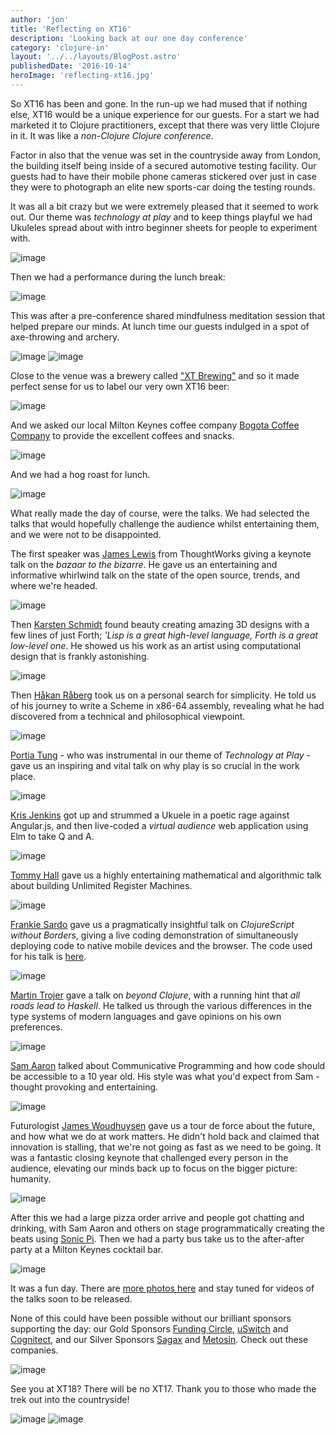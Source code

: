 ```yaml
---
author: 'jon'
title: 'Reflecting on XT16'
description: 'Looking back at our one day conference'
category: 'clojure-in'
layout: '../../layouts/BlogPost.astro'
publishedDate: '2016-10-14'
heroImage: 'reflecting-xt16.jpg'
---
```



So XT16 has been and gone. In the run-up we had mused that if nothing
else, XT16 would be a unique experience for our guests. For a start we
had marketed it to Clojure practitioners, except that there was very
little Clojure in it. It was like a _non-Clojure Clojure conference_.

Factor in also that the venue was set in the countryside away from
London, the building itself being inside of a secured automotive testing
facility. Our guests had to have their mobile phone cameras stickered
over just in case they were to photograph an elite new sports-car doing
the testing rounds.

It was all a bit crazy but we were extremely pleased that it seemed to
work out. Our theme was _technology at play_ and to keep things playful
we had Ukuleles spread about with intro beginner sheets for people to
experiment with.


<Image alt='image' src={uk} />

Then we had a performance during the lunch break:


<Image alt='image' src={uk2} />

This was after a pre-conference shared mindfulness meditation session
that helped prepare our minds. At lunch time our guests indulged in a
spot of axe-throwing and archery.


<Image alt='image' src={ax} />


<Image alt='image' src={ar} />

Close to the venue was a brewery called [\"XT
Brewing\"](http://www.xtbrewing.com/) and so it made perfect sense for
us to label our very own XT16 beer:


<Image alt='image' src={be} />

And we asked our local Milton Keynes coffee company [Bogota Coffee
Company](http://www.bogotacoffee.co.uk/) to provide the excellent
coffees and snacks.


<Image alt='image' src={co} />

And we had a hog roast for lunch.


<Image alt='image' src={ho} />

What really made the day of course, were the talks. We had selected the
talks that would hopefully challenge the audience whilst entertaining
them, and we were not to be disappointed.

The first speaker was [James Lewis](https://twitter.com/boicy) from
ThoughtWorks giving a keynote talk on the _bazaar to the bizarre_. He
gave us an entertaining and informative whirlwind talk on the state of
the open source, trends, and where we're headed.


<Image alt='image' src={ja} />

Then [Karsten Schmidt](http://postspectacular.com/) found beauty
creating amazing 3D designs with a few lines of just Forth; _\'Lisp is a
great high-level language, Forth is a great low-level one_. He showed us
his work as an artist using computational design that is frankly
astonishing.


<Image alt='image' src={kn} />

Then [Håkan Råberg](https://github.com/hraberg) took us on a personal
search for simplicity. He told us of his journey to write a Scheme in
x86-64 assembly, revealing what he had discovered from a technical and
philosophical viewpoint.


<Image alt='image' src={ka} />

[Portia Tung](http://www.selfishprogramming.com/about/) - who was
instrumental in our theme of _Technology at Play_ - gave us an inspiring
and vital talk on why play is so crucial in the work place.


<Image alt='image' src={po} />

[Kris Jenkins](http://blog.jenkster.com/) got up and strummed a Ukuele
in a poetic rage against Angular.js, and then live-coded a _virtual
audience_ web application using Elm to take Q and A.


<Image alt='image' src={kr} />

[Tommy Hall](http://www.thattommyhall.com/) gave us a highly
entertaining mathematical and algorithmic talk about building Unlimited
Register Machines.


<Image alt='image' src={tm} />

[Frankie Sardo](https://github.com/frankiesardo) gave us a pragmatically
insightful talk on _ClojureScript without Borders_, giving a live coding
demonstration of simultaneously deploying code to native mobile devices
and the browser. The code used for his talk is
[here](https://github.com/frankiesardo/reload-demo).


<Image alt='image' src={fr} />

[Martin Trojer](https://martintrojer.github.io/) gave a talk on _beyond
Clojure_, with a running hint that _all roads lead to Haskell_. He
talked us through the various differences in the type systems of modern
languages and gave opinions on his own preferences.


<Image alt='image' src={mt} />

[Sam Aaron](http://sam.aaron.name/) talked about Communicative
Programming and how code should be accessible to a 10 year old. His
style was what you'd expect from Sam - thought provoking and
entertaining.


<Image alt='image' src={sam} />

Futurologist [James Woudhuysen](http://www.woudhuysen.com/) gave us a
tour de force about the future, and how what we do at work matters. He
didn't hold back and claimed that innovation is stalling, that we're not
going as fast as we need to be going. It was a fantastic closing keynote
that challenged every person in the audience, elevating our minds back
up to focus on the bigger picture: humanity.


<Image alt='image' src={sw} />

After this we had a large pizza order arrive and people got chatting and
drinking, with Sam Aaron and others on stage programmatically creating
the beats using [Sonic Pi](http://sonic-pi.net/). Then we had a party
bus take us to the after-after party at a Milton Keynes cocktail bar.


<Image alt='image' src={bs} />

It was a fun day. There are [more photos
here](https://goo.gl/photos/nzwPsyLLssARyEyQ6) and stay tuned for videos
of the talks soon to be released.

None of this could have been possible without our brilliant sponsors
supporting the day: our Gold Sponsors [Funding
Circle](https://www.fundingcircle.com/uk/careers/),
[uSwitch](https://www.uswitch.com/vacancies/) and
[Cognitect](http://cognitect.com/), and our Silver Sponsors
[Sagax](http://www.sagaxtech.com/) and
[Metosin](http://www.metosin.fi/). Check out these companies.


<Image alt='image' src={so} />

See you at XT18? There will be no XT17. Thank you to those who made the
trek out into the countryside!


<Image alt='image' src={c2} />


<Image alt='image' src={ts} />
